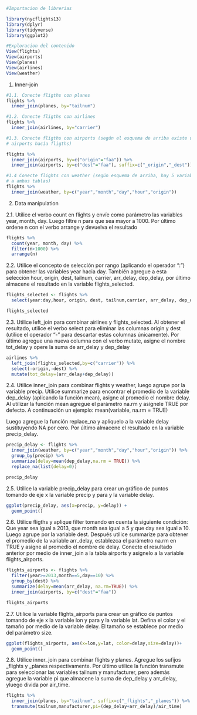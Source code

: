 

```r
#Importacion de librerias

library(nycflights13)
library(dplyr)
library(tidyverse)
library(ggplot2)

#Exploracion del contenido
View(flights)
View(airports)
View(planes)
View(airlines)
View(weather)

```

1. Inner-join

```r
#1.1. Conecte fligths con planes
flights %>%
  inner_join(planes, by="tailnum")

#1.2. Conecte fligths con airlines
flights %>%
  inner_join(airlines, by="carrier")

#1.3. Conecte fligths con airports (según el esquema de arriba existe una doble relación de
# airports hacía fligths)

flights %>%
  inner_join(airports, by=c("origin"="faa")) %>%
  inner_join(airports, by=c("dest"="faa"), suffix=c("_origin","_dest"))

```

```r
#1.4 Conecte flights con weather (según esquema de arriba, hay 5 variables que relacionan
# a ambas tablas)
flights %>%
  inner_join(weather, by=c("year","month","day","hour","origin"))

```
2. Data manipulation

2.1. Utilice el verbo count en flights y envíe como parámetro las variables year, month, day.
Luego filtre n para que sea mayor a 1000. Por último ordene n con el verbo arrange y
devuelva el resultado

```r

flights %>%
  count(year, month, day) %>%
  filter(n>1000) %>%
  arrange(n)


```


2.2. Utilice el concepto de selección por rango (aplicando el operador “:”) para obtener las
variables year hacia day. También agregue a esta selección hour, origin, dest, tailnum,
carrier, arr_delay, dep_delay, por último almacene el resultado en la variable
flights_selected.

```r

flights_selected <- flights %>%
  select(year:day,hour, origin, dest, tailnum,carrier, arr_delay, dep_delay)

flights_selected
```
2.3. Utilice left_join para combinar airlines y flights_selected. Al obtener el resultado, utilice
el verbo select para eliminar las columnas origin y dest (utilice el operador “-” para
descartar estas columnas únicamente). Por último agregue una nueva columna con el
verbo mutate, asigne el nombre tot_delay y opere la suma de arr_delay y dep_delay

```r
airlines %>%
  left_join(flights_selected,by=c("carrier")) %>%
  select(-origin,-dest) %>%
  mutate(tot_delay=(arr_delay+dep_delay))
```
2.4. Utilice inner_join para combinar flights y weather, luego agrupe por la variable precip.
Utilice summarize para encontrar el promedio de la variable dep_delay (aplicando la
función mean), asigne al promedio el nombre delay. Al utilizar la función mean
agregue el parámetro na.rm y asígnele TRUE por defecto. A continuación un ejemplo:
mean(variable, na.rm = TRUE)

Luego agregue la función replace_na y aplíquelo a la variable delay sustituyendo NA
por cero. Por último almacene el resultado en la variable precip_delay.

```r
precip_delay <- flights %>%
  inner_join(weather, by=c("year","month","day","hour","origin")) %>%
  group_by(precip) %>%
  summarize(delay=mean(dep_delay,na.rm = TRUE)) %>%
  replace_na(list(delay=0))

precip_delay
```
2.5. Utilice la variable precip_delay para crear un gráfico de puntos tomando de eje x la
variable precip y para y la variable delay.
```r
ggplot(precip_delay, aes(x=precip, y=delay)) +
  geom_point()
```

2.6. Utilice fligths y aplique filter tomando en cuenta la siguiente condición: Que year sea
igual a 2013, que month sea igual a 5 y que day sea igual a 10. Luego agrupe por la
variable dest. Después utilice summarize para obtener el promedio de la variable
arr_delay, establezca el parámetro na.rm en TRUE y asigne al promedio el nombre de
delay. Conecte el resultado anterior por medio de inner_join a la tabla airports y
asignelo a la variable flights_airports.

```r
flights_airports <- flights %>%
  filter(year>=2013,month==5,day==10) %>%
  group_by(dest) %>%
  summarize(delay=mean(arr_delay, na.rm=TRUE)) %>%
  inner_join(airports, by=c("dest"="faa"))

flights_airports
```

2.7. Utilice la variable flights_airports para crear un gráfico de puntos tomando de eje x la
variable lon y para y la variable lat. Defina el color y el tamaño por medio de la
variable delay. El tamaño se establece por medio del parámetro size.
```r
ggplot(flights_airports, aes(x=lon,y=lat, color=delay,size=delay))+
  geom_point()
```

2.8. Utilice inner_join para combinar flights y planes. Agregue los sufijos _flights y _planes
respectivamente. Por último utilice la función transmute para seleccionar las variables
tailnum y manufacturer, pero además agregue la variable pi que almacene la suma de
dep_delay y arr_delay, yluego divida por air_time.

```r
flights %>%
  inner_join(planes, by="tailnum", suffix=c("_flights","_planes")) %>%
  transmute(tailnum,manufacturer,pi=(dep_delay+arr_delay)/air_time)
```

